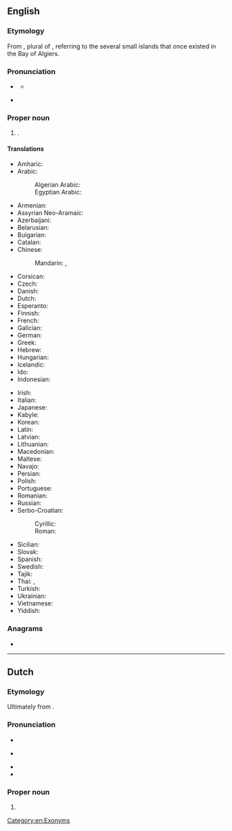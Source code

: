 ==English==
{{wikipedia}}

===Etymology===
From {{der|en|ar|اَلْجَزَائِر||the islands}}, plural of {{m|ar|جَزِيرَة||island}}, referring to the several small islands that once existed in the Bay of Algiers.

===Pronunciation===
* {{a|UK}} {{IPA|en|/ælˈdʒɪəz/}}
** {{audio|en|LL-Q1860 (eng)-Vealhurl-Algiers.wav|Audio (UK)}}
* {{a|US}} {{IPA|en|/ælˈdʒɪɹz/}}

===Proper noun===
{{en-proper noun}}

# {{place|en|capital city|c/Algeria}}.

====Translations====
{{trans-top|the capital of Algeria}}
* Amharic: {{t|am|አልጀርስ}}
* Arabic: {{t+|ar|الْجَزَائِر|f-p}}
*: Algerian Arabic: {{t|arq|دْزاير|f-p|tr=dzayer}}
*: Egyptian Arabic: {{t|arz|الجزاير|tr=el-gazāyer}}
* Armenian: {{t+|hy|Ալժիր|sc=Armn}}
* Assyrian Neo-Aramaic: {{t|aii|ܓܙܐܝܪ|sc=Syrc}}
* Azerbaijani: {{t+|az|Əlcəzair}}
* Belarusian: {{t|be|Алжы́р|m}}
* Bulgarian: {{t|bg|Алжи́р|m}}
* Catalan: {{t|ca|Alger|m}}
* Chinese:
*: Mandarin: {{t+|cmn|阿爾及爾}}, {{t+|cmn|阿尔及尔|tr=Ā'ěrjí'ěr}}
* Corsican: {{t|co|Algeri|f}}
* Czech: {{t+|cs|Alžír|m}}
* Danish: {{t+|da|Algier|n}}
* Dutch: {{t+|nl|Algiers|n}}
* Esperanto: {{t+|eo|Alĝero}}
* Finnish: {{t+|fi|Alger}}
* French: {{t+|fr|Alger|m|f}}
* Galician: {{t+|gl|Alxer}}
* German: {{t+|de|Algier|n}}
* Greek: {{t|el|Αλγέρι|n}}
* Hebrew: {{t|he|אלג׳יר|f|tr=aljír}}
* Hungarian: {{t+|hu|Algír}}
* Icelandic: {{t|is|Algeirsborg}}
* Ido: {{t+|io|Aljer}}
* Indonesian: {{t|id|Aljir}}
{{trans-mid}}
* Irish: {{t|ga|Cathair na hAilgéire|f}}
* Italian: {{t+|it|Algeri|f}}
* Japanese: {{t|ja|アルジェ|tr=Aruje}}
* Kabyle: {{t|kab|ⴷⵣⴰⵢⴻ|tr=dzayer}}
* Korean: {{t|ko|^알제}}
* Latin: {{t|la|Algeria|f}}
* Latvian: {{t|lv|Alžīra}}
* Lithuanian: {{t+|lt|Alžyras}}
* Macedonian: {{t+|mk|Алжир|m}}
* Maltese: {{t|mt|Alġier}}
* Navajo: {{t|nv|Áljiis}}
* Persian: {{t|fa|الجزیره|tr=aljazire}}
* Polish: {{t+|pl|Algier|m}}
* Portuguese: {{t+|pt|Argel|m}}
* Romanian: {{t+|ro|Alger}}
* Russian: {{t+|ru|Алжи́р|m}}
* Serbo-Croatian:
*: Cyrillic: {{t|sh|А̀лжӣр|m}}
*: Roman: {{t+|sh|Àlžīr|m}}
* Sicilian: {{t|scn|Algeri|f}}
* Slovak: {{t+|sk|Alžír|m}}
* Spanish: {{t+|es|Argel|m}}
* Swedish: {{t+|sv|Alger}}
* Tajik: {{t|tg|Алҷазира}}
* Thai: {{t|th|แอลเจียร์ส}}, {{t|th|อัลเจียร์ส}}
* Turkish: {{t+|tr|Cezayir}}
* Ukrainian: {{t+|uk|Алжи́р|m}}
* Vietnamese: {{t|vi|An-giê-ri}}
* Yiddish: {{t|yi|אַלזשיר}}
{{trans-bottom}}

===Anagrams===
* {{anagrams|en|a=aegilrs|airlegs|largies|sea-girl}}

[[Category:en:Exonyms]]

----

==Dutch==

===Etymology===
Ultimately from {{der|nl|ar|اَلْجَزَائِر}}. {{etystub|nl}}

===Pronunciation===
* {{IPA|nl|/ɑlˈɣiːrs/}}
* {{a|NL}} {{audio|nl|Nl-Algiers.ogg|audio}}
* {{hyphenation|nl|Al|giers}}
* {{rhyme|nl|iːrs}}

===Proper noun===
{{nl-proper noun|n}}

# {{place|nl|capital city|c/Algeria|t=Algiers}}